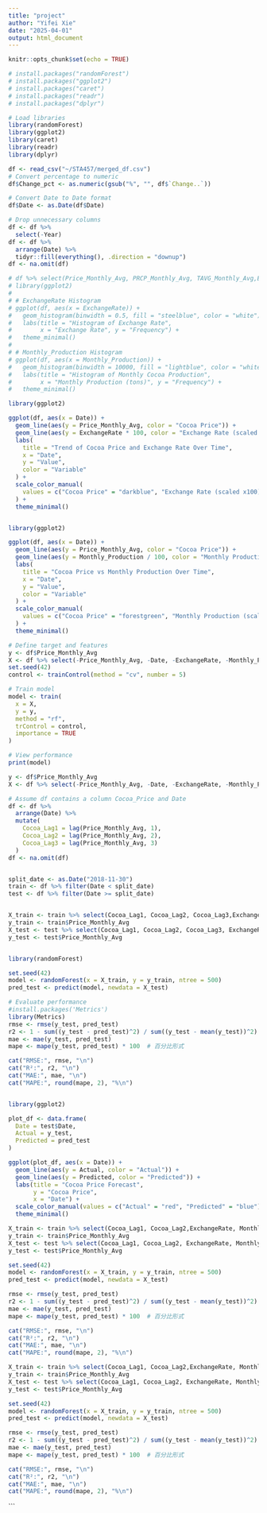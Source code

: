 ```yaml
---
title: "project"
author: "Yifei Xie"
date: "2025-04-01"
output: html_document
---
```


```r
knitr::opts_chunk$set(echo = TRUE)
```

```r
# install.packages("randomForest")
# install.packages("ggplot2")
# install.packages("caret")
# install.packages("readr")
# install.packages("dplyr")

# Load libraries
library(randomForest)
library(ggplot2)
library(caret)
library(readr)
library(dplyr)
```

```r
df <- read_csv("~/STA457/merged_df.csv")
# Convert percentage to numeric
df$Change_pct <- as.numeric(gsub("%", "", df$`Change..`))

# Convert Date to Date format
df$Date <- as.Date(df$Date)

# Drop unnecessary columns
df <- df %>%
  select(-Year)
df <- df %>%
  arrange(Date) %>%
  tidyr::fill(everything(), .direction = "downup")
df <- na.omit(df)
```

```r

# df %>% select(Price_Monthly_Avg, PRCP_Monthly_Avg, TAVG_Monthly_Avg,ExchangeRate, Monthly_Production) %>% summary()
# library(ggplot2)
# 
# # ExchangeRate Histogram
# ggplot(df, aes(x = ExchangeRate)) +
#   geom_histogram(binwidth = 0.5, fill = "steelblue", color = "white") +
#   labs(title = "Histogram of Exchange Rate",
#        x = "Exchange Rate", y = "Frequency") +
#   theme_minimal()
# 
# # Monthly_Production Histogram
# ggplot(df, aes(x = Monthly_Production)) +
#   geom_histogram(binwidth = 10000, fill = "lightblue", color = "white") +
#   labs(title = "Histogram of Monthly Cocoa Production",
#        x = "Monthly Production (tons)", y = "Frequency") +
#   theme_minimal()


```
```r
library(ggplot2)

ggplot(df, aes(x = Date)) +
  geom_line(aes(y = Price_Monthly_Avg, color = "Cocoa Price")) +
  geom_line(aes(y = ExchangeRate * 100, color = "Exchange Rate (scaled x100)")) +
  labs(
    title = "Trend of Cocoa Price and Exchange Rate Over Time",
    x = "Date",
    y = "Value",
    color = "Variable"
  ) +
  scale_color_manual(
    values = c("Cocoa Price" = "darkblue", "Exchange Rate (scaled x100)" = "darkred")
  ) +
  theme_minimal()


library(ggplot2)

ggplot(df, aes(x = Date)) +
  geom_line(aes(y = Price_Monthly_Avg, color = "Cocoa Price")) +
  geom_line(aes(y = Monthly_Production / 100, color = "Monthly Production (scaled ÷100)")) +  # MATCH HERE
  labs(
    title = "Cocoa Price vs Monthly Production Over Time",
    x = "Date",
    y = "Value",
    color = "Variable"
  ) +
  scale_color_manual(
    values = c("Cocoa Price" = "forestgreen", "Monthly Production (scaled ÷100)" = "orange")  # MATCH HERE TOO
  ) +
  theme_minimal()


```
```r
# Define target and features
y <- df$Price_Monthly_Avg
X <- df %>% select(-Price_Monthly_Avg, -Date, -ExchangeRate, -Monthly_Production, -TAVG_Monthly_Avg,-PRCP_Monthly_Avg,-Change..)
set.seed(42)
control <- trainControl(method = "cv", number = 5)

# Train model
model <- train(
  x = X,
  y = y,
  method = "rf",
  trControl = control,
  importance = TRUE
)

# View performance
print(model)

```


```r

y <- df$Price_Monthly_Avg
X <- df %>% select(-Price_Monthly_Avg, -Date, -ExchangeRate, -Monthly_Production, -TAVG_Monthly_Avg,-PRCP_Monthly_Avg,-Change..)

# Assume df contains a column Cocoa_Price and Date
df <- df %>%
  arrange(Date) %>%
  mutate(
    Cocoa_Lag1 = lag(Price_Monthly_Avg, 1),
    Cocoa_Lag2 = lag(Price_Monthly_Avg, 2),
    Cocoa_Lag3 = lag(Price_Monthly_Avg, 3)
  )
df <- na.omit(df)


split_date <- as.Date("2018-11-30")
train <- df %>% filter(Date < split_date)
test <- df %>% filter(Date >= split_date)


X_train <- train %>% select(Cocoa_Lag1, Cocoa_Lag2, Cocoa_Lag3,ExchangeRate, Monthly_Production, TAVG_Monthly_Avg)
y_train <- train$Price_Monthly_Avg
X_test <- test %>% select(Cocoa_Lag1, Cocoa_Lag2, Cocoa_Lag3, ExchangeRate, Monthly_Production, TAVG_Monthly_Avg)
y_test <- test$Price_Monthly_Avg


library(randomForest)

set.seed(42)
model <- randomForest(x = X_train, y = y_train, ntree = 500)
pred_test <- predict(model, newdata = X_test)

# Evaluate performance
#install.packages('Metrics')
library(Metrics)
rmse <- rmse(y_test, pred_test)
r2 <- 1 - sum((y_test - pred_test)^2) / sum((y_test - mean(y_test))^2)
mae <- mae(y_test, pred_test)
mape <- mape(y_test, pred_test) * 100  # 百分比形式

cat("RMSE:", rmse, "\n")
cat("R²:", r2, "\n")
cat("MAE:", mae, "\n")
cat("MAPE:", round(mape, 2), "%\n")


library(ggplot2)

plot_df <- data.frame(
  Date = test$Date,
  Actual = y_test,
  Predicted = pred_test
)

ggplot(plot_df, aes(x = Date)) +
  geom_line(aes(y = Actual, color = "Actual")) +
  geom_line(aes(y = Predicted, color = "Predicted")) +
  labs(title = "Cocoa Price Forecast",
       y = "Cocoa Price",
       x = "Date") +
  scale_color_manual(values = c("Actual" = "red", "Predicted" = "blue")) +
  theme_minimal()
```

```r
X_train <- train %>% select(Cocoa_Lag1, Cocoa_Lag2,ExchangeRate, Monthly_Production, TAVG_Monthly_Avg)
y_train <- train$Price_Monthly_Avg
X_test <- test %>% select(Cocoa_Lag1, Cocoa_Lag2, ExchangeRate, Monthly_Production, TAVG_Monthly_Avg)
y_test <- test$Price_Monthly_Avg

set.seed(42)
model <- randomForest(x = X_train, y = y_train, ntree = 500)
pred_test <- predict(model, newdata = X_test)

rmse <- rmse(y_test, pred_test)
r2 <- 1 - sum((y_test - pred_test)^2) / sum((y_test - mean(y_test))^2)
mae <- mae(y_test, pred_test)
mape <- mape(y_test, pred_test) * 100  # 百分比形式

cat("RMSE:", rmse, "\n")
cat("R²:", r2, "\n")
cat("MAE:", mae, "\n")
cat("MAPE:", round(mape, 2), "%\n")

```
```r
X_train <- train %>% select(Cocoa_Lag1, Cocoa_Lag2,ExchangeRate, Monthly_Production)
y_train <- train$Price_Monthly_Avg
X_test <- test %>% select(Cocoa_Lag1, Cocoa_Lag2, ExchangeRate, Monthly_Production )
y_test <- test$Price_Monthly_Avg

set.seed(42)
model <- randomForest(x = X_train, y = y_train, ntree = 500)
pred_test <- predict(model, newdata = X_test)

rmse <- rmse(y_test, pred_test)
r2 <- 1 - sum((y_test - pred_test)^2) / sum((y_test - mean(y_test))^2)
mae <- mae(y_test, pred_test)
mape <- mape(y_test, pred_test) * 100  # 百分比形式

cat("RMSE:", rmse, "\n")
cat("R²:", r2, "\n")
cat("MAE:", mae, "\n")
cat("MAPE:", round(mape, 2), "%\n")
```

```




